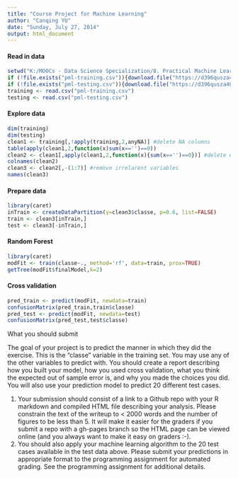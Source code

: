 ```yaml
---
title: "Course Project for Machine Learning"
author: "Canqing YU"
date: "Sunday, July 27, 2014"
output: html_document
---
```


#### Read in data

```r
setwd("K:/MOOCs - Data Science Specialization/8. Practical Machine Learning/Writeup")
if (!file.exists("pml-training.csv")){download.file("https://d396qusza40orc.cloudfront.net/predmachlearn/pml-training.csv", destfile="pml-training.csv", method="curl")}
if (!file.exists("pml-testing.csv")){download.file("https://d396qusza40orc.cloudfront.net/predmachlearn/pml-testing.csv", destfile="pml-testing.csv", method="curl")}
training <- read.csv("pml-training.csv")
testing <- read.csv("pml-testing.csv")
```

#### Explore data
```r
dim(training)
dim(testing)
clean1 <- training[,!apply(training,2,anyNA)] #delete NA columns
table(apply(clean1,2,function(x)sum(x=='')==0))
clean2 <- clean1[,apply(clean1,2,function(x){sum(x=='')==0})] #delete empty columns 
colnames(clean2)
clean3 <- clean2[,-(1:7)] #remove irrelarent variables
names(clean3)
```
#### Prepare data
```r
library(caret)
inTrain <- createDataPartition(y=clean3$classe, p=0.6, list=FALSE)
train <- clean3[inTrain,]
test <- clean3[-inTrain,]
```


#### Random Forest
```r
library(caret)
modFit <- train(classe~., method='rf', data=train, prox=TRUE)
getTree(modFit$finalModel,k=2)

```

#### Cross validation
```r
pred_train <- predict(modFit, newdata=train)
confusionMatrix(pred_train,train$classe)
pred_test <- predict(modFit, newdata=test)
confusionMatrix(pred_test,test$classe)
```

What you should submit

The goal of your project is to predict the manner in which they did the exercise. This is the "classe" variable in the training set. You may use any of the other variables to predict with. You should create a report describing how you built your model, how you used cross validation, what you think the expected out of sample error is, and why you made the choices you did. You will also use your prediction model to predict 20 different test cases. 

1. Your submission should consist of a link to a Github repo with your R markdown and compiled HTML file describing your analysis. Please constrain the text of the writeup to < 2000 words and the number of figures to be less than 5. It will make it easier for the graders if you submit a repo with a gh-pages branch so the HTML page can be viewed online (and you always want to make it easy on graders :-).
2. You should also apply your machine learning algorithm to the 20 test cases available in the test data above. Please submit your predictions in appropriate format to the programming assignment for automated grading. See the programming assignment for additional details. 